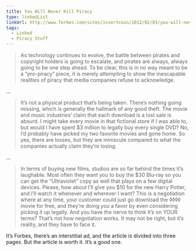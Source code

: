 ```yaml
---
title: You Will Never Kill Piracy
type: linkedList
linkUrl: http://www.forbes.com/sites/insertcoin/2012/02/03/you-will-never-kill-piracy-and-piracy-will-never-kill-you/
tags:
  - Linked
  - Piracy Stuff
---
```


> As technology continues to evolve, the battle between pirates and copyright holders is going to escalate, and pirates are always, always going to be one step ahead. To be clear, this is in no way meant to be a “pro-piracy” piece, it is merely attempting to show the inescapable realities of piracy that media companies refuse to acknowledge.

…

> It’s not a physical product that’s being taken. There’s nothing going missing, which is generally the hallmark of any good theft. The movie and music industries’ claim that each download is a lost sale is absurd. I might take every movie in that fictional store if I was able to, but would I have spent $3 million to legally buy every single DVD? No, I’d probably have picked my two favorite movies and gone home. So yes, there are losses, but they are miniscule compared to what the companies actually claim they’re losing.

…

> In terms of buying new films, studios are so far behind the times it’s laughable. Most often they want you to buy the $30 Blu-ray so you can get the “Ultraviolet” copy as well that plays on a few digital devices. Please, how about I’ll give you $10 for the new Harry Potter, and I’ll watch it whenever and wherever I want? This is a negotiation where at any time, your customer could just go download the ◊◊◊◊ movie for free, and they’re doing you a favor by even considering picking it up legally. And you have the nerve to think it’s on YOUR terms? That’s not how negotiation works. It may not be right, but it’s reality, and they have to face it.

It’s Forbes, there’s an interstitial ad, and the article is divided into three pages. But the article is worth it. It’s a good one.
